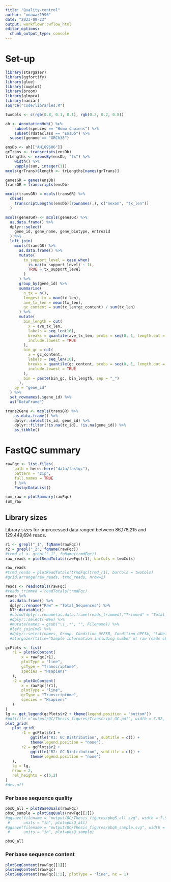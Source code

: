 ```yaml
---
title: "Quality-control"
author: "unawaz1996"
date: "2023-09-23"
output: workflowr::wflow_html
editor_options:
  chunk_output_type: console
---
```


# Set-up

```r
library(stargazer)
library(ggfortify)
library(glue)
library(cowplot)
library(broom)
library(glmpca)
library(naniar)
source("code/libraries.R")
```

```r
twoCols <- c(rgb(0.8, 0.1, 0.1), rgb(0.2, 0.2, 0.8))
```


```r
ah <- AnnotationHub() %>%
    subset(species == "Homo sapiens") %>%
    subset(rdataclass == "EnsDb") %>% 
  subset(genome == "GRCh38")

ensDb <- ah[["AH109606"]]
grTrans <- transcripts(ensDb)
trLengths <- exonsBy(ensDb, "tx") %>%
    width() %>%
    vapply(sum, integer(1))
mcols(grTrans)$length <- trLengths[names(grTrans)]

genesGR = genes(ensDb)
transGR = transcripts(ensDb)

mcols(transGR) = mcols(transGR) %>%
  cbind(
    transcriptLengths(ensDb)[rownames(.), c("nexon", "tx_len")]
  )
```



```r
mcols(genesGR) <- mcols(genesGR) %>%
  as.data.frame() %>%
  dplyr::select(
    gene_id, gene_name, gene_biotype, entrezid
  ) %>%
  left_join(
    mcols(transGR) %>%
      as.data.frame() %>%
      mutate(
        tx_support_level = case_when(
          is.na(tx_support_level) ~ 1L, 
          TRUE ~ tx_support_level
        )
      ) %>%
      group_by(gene_id) %>%
      summarise(
        n_tx = n(),
        longest_tx = max(tx_len),
        ave_tx_len = mean(tx_len),
        gc_content = sum(tx_len*gc_content) / sum(tx_len)
      ) %>%
      mutate(
        bin_length = cut(
          x = ave_tx_len,
          labels = seq_len(10),
          breaks = quantile(ave_tx_len, probs = seq(0, 1, length.out = 11)),
          include.lowest = TRUE
        ),
        bin_gc = cut(
          x = gc_content,
          labels = seq_len(10),
          breaks = quantile(gc_content, probs = seq(0, 1, length.out = 11)),
          include.lowest = TRUE
        ),
        bin = paste(bin_gc, bin_length, sep = "_")
      ),
    by = "gene_id"
  ) %>%
  set_rownames(.$gene_id) %>%
  as("DataFrame")

trans2Gene <- mcols(transGR) %>%
    as.data.frame() %>%
    dplyr::select(tx_id, gene_id) %>%
    dplyr::filter(!is.na(tx_id), !is.na(gene_id)) %>%
    as_tibble()

```

# FastQC summary 

```r
rawFqc <- list.files(
    path = here::here("data/fastqc"),
    pattern = "zip",
    full.names = TRUE
    ) %>%
    FastqcDataList()

```


```r
sum_raw = plotSummary(rawFqc)
sum_raw
```

## Library sizes

Library sizes for unprocessed data ranged between 86,178,215 and 129,449,694 reads.

```r
r1 <- grepl("_1", fqName(rawFqc))
r2 = grepl("_2", fqName(rawFqc))
#trmd_r1 <- grepl("_1", fqName(trmdFqc))
raw_reads = plotReadTotals(rawFqc[r1], barCols = twoCols)

raw_reads
#trmd_reads = plotReadTotals(trmdFqc[trmd_r1], barCols = twoCols)
#grid.arrange(raw_reads, trmd_reads, nrow=2)
```


```r
reads <- readTotals(rawFqc)
#reads_trimmed = readTotals(trmdFqc)
reads %>%
  as.data.frame() %>% 
  dplyr::rename("Raw" = "Total_Sequences") %>% 
  DT::datatable()
  #cbind(dplyr::rename(as.data.frame(reads_trimmed),"Trimmed" = "Total_Sequences", "New" = "Filename")) %>% 
  #dplyr::select(-New) %>% 
  #mutate(names = gsub("\\_.*", "", Filename)) %>% 
  #left_join(md) %>% 
  #dplyr::select(names, Group, Condition_UPF3B, Condition_UPF3A, "Label"= Please_Label, everything()) %>% 
  #stargazer(title="Sample information including number of raw reads obtained for each sample through Illumina paired-end sequencing and the #number of reads retained after adapter and quality trimming",  summary=FALSE, rownames = FALSE, out = #"output/QC/Thesis_tables/data_summary.tex")
```




```r
gcPlots <- list(
   r1 = plotGcContent(
       x = rawFqc[r1],
       plotType = "line",
       gcType = "Transcriptome",
       species = "Hsapiens"
   ),
   r2 = plotGcContent(
       x = rawFqc[!r1],
       plotType = "line",
       gcType = "Transcriptome",
       species = "Hsapiens"
   )
)
lg <- get_legend(gcPlots$r2 + theme(legend.position = "bottom"))
#pdf(file ="output/QC/Thesis_figures/Transcript_GC.pdf", width = 7.52, height = 5.83)
plot_grid(
   plot_grid(
       r1 = gcPlots$r1 +
           ggtitle("R1: GC Distribution", subtitle = c()) +
           theme(legend.position = "none"),
       r2 = gcPlots$r2 +
           ggtitle("R2: GC Distribution", subtitle = c()) +
           theme(legend.position = "none")
   ),
   lg = lg,
   nrow = 2,
   rel_heights = c(5,2)
)
#dev.off

```


### Per base sequence quality
```r

pbsQ_all = plotBaseQuals(rawFqc)
pbsQ_sample = plotSeqQuals(rawFqc[[1]])
#ggsave(filename = "output/QC/Thesis_figures/pbqS_all.svg", width = 7.52, height = 5.83, 
 #      units = "in", plot=pbsQ_all)
#ggsave(filename = "output/QC/Thesis_figures/pbqS_sample.svg", width = 7.52, height = 5.83, 
 #      units = "in", plot=pbsQ_sample)

pbsQ_all 
```

### Per base sequence content 

```r
plotSeqContent(rawFqc[[1]])
plotSeqContent(rawFqc)
plotSeqContent(rawFqc[1:2], plotType = "line", nc = 1)
```


